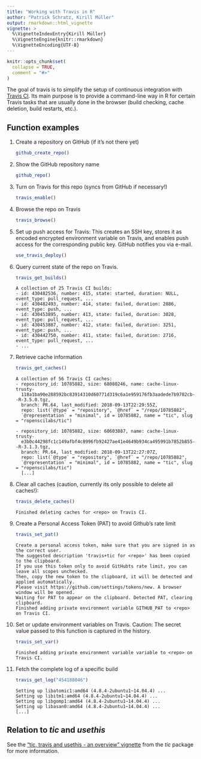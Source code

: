 ```yaml
---
title: "Working with Travis in R"
author: "Patrick Schratz, Kirill Müller"
output: rmarkdown::html_vignette
vignette: >
  %\VignetteIndexEntry{Kirill Müller}
  %\VignetteEngine{knitr::rmarkdown}
  %\VignetteEncoding{UTF-8}
---
```


```r
knitr::opts_chunk$set(
  collapse = TRUE,
  comment = "#>"
)
```

The goal of travis is to simplify the setup of continuous integration with [Travis CI](https://travis-ci.org/).
Its main purpose is to provide a command-line way in R for certain Travis tasks that are usually done in the browser (build checking, cache deletion, build restarts, etc.).

## Function examples

1. Create a repository on GitHub (if it's not there yet)

    ```r
    github_create_repo()
    ```

1. Show the GitHub repository name

    ```r
    github_repo()
    ```

1. Turn on Travis for this repo (syncs from GitHub if necessary!)

    ```r
    travis_enable()
    ```

1. Browse the repo on Travis

    ```r
    travis_browse()
    ```

1. Set up push access for Travis: This creates an SSH key, stores it as encoded
   encrypted environment variable on Travis, and enables push access for the
   corresponding public key. GitHub notifies you via e-mail.

    ```r
    use_travis_deploy()
    ```

1. Query current state of the repo on Travis.

    ```r
    travis_get_builds()
    ```
    
    ```
    A collection of 25 Travis CI builds:
    - id: 430482536, number: 415, state: started, duration: NULL, event_type: pull_request, ...
    - id: 430482493, number: 414, state: failed, duration: 2886, event_type: push, ...
    - id: 430453895, number: 413, state: failed, duration: 3028, event_type: pull_request, ...
    - id: 430453887, number: 412, state: failed, duration: 3251, event_type: push, ...
    - id: 430442750, number: 411, state: failed, duration: 2716, event_type: pull_request, ...
    - ...
    ```
    
1. Retrieve cache information 

    ```r
    travis_get_caches()
    ```
    
    ```
    A collection of 56 Travis CI caches:
    - repository_id: 10785882, size: 68080246, name: cache-linux-trusty-
      118a1ba90e288592bc83914310d60771d319c6a1e959176fb3aadede7b9782cb--R-3.5.0.tgz, 
      branch: PR.64, last_modified: 2018-09-13T22:29:55Z, 
      repo: list(`@type` = "repository", `@href` = "/repo/10785882", 
      `@representation` = "minimal", id = 10785882, name = "tic", slug = "ropenscilabs/tic")
    
    - repository_id: 10785882, size: 60603887, name: cache-linux-trusty-
      e3b0c44298fc1c149afbf4c8996fb92427ae41e4649b934ca495991b7852b855--R-3.1.3.tgz, 
      branch: PR.64, last_modified: 2018-09-13T22:27:07Z, 
      repo: list(`@type` = "repository", `@href` = "/repo/10785882", 
      `@representation` = "minimal", id = 10785882, name = "tic", slug = "ropenscilabs/tic")
      [...]
    ```
    
1. Clear all caches (caution, currently its only possible to delete all caches!):
    
    ```r
    travis_delete_caches()
    ```
    
    ```
    Finished deleting caches for <repo> on Travis CI.
    ```
    
1. Create a Personal Access Token (PAT) to avoid Github's rate limit

    ```r
    travis_set_pat()
    ```
    
    ```
    Create a personal access token, make sure that you are signed in as the correct user. 
    The suggested description 'travis+tic for <repo>' has been copied to the clipboard. 
    If you use this token only to avoid GitHubts rate limit, you can leave all scopes unchecked.
    Then, copy the new token to the clipboard, it will be detected and applied automatically. 
    Please visit https://github.com/settings/tokens/new. A browser window will be opened. 
    Waiting for PAT to appear on the clipboard. Detected PAT, clearing clipboard. 
    Finished adding private environment variable GITHUB_PAT to <repo> on Travis CI.
    ```
    
1. Set or update environment variables on Travis. Caution: The secret value passed to this function is captured in the history.

    ```r
    travis_set_var()
    ```
    
    ```
    Finished adding private environment variable variable to <repo> on Travis CI.
    ```

1. Fetch the complete log of a specific build

    ```r
    travis_get_log("454188046")
    ```
    
    ```
    Setting up libatomic1:amd64 (4.8.4-2ubuntu1~14.04.4) ...
    Setting up libitm1:amd64 (4.8.4-2ubuntu1~14.04.4) ...
    Setting up libgomp1:amd64 (4.8.4-2ubuntu1~14.04.4) ...
    Setting up libasan0:amd64 (4.8.4-2ubuntu1~14.04.4) ...
    [...]
    ```

## Relation to *tic* and *usethis* 

See the ["tic, travis and usethis - an overview" vignette](https://ropenscilabs.github.io/tic/articles/tic-usethis-travis.html) from the _tic_ package for more information.
